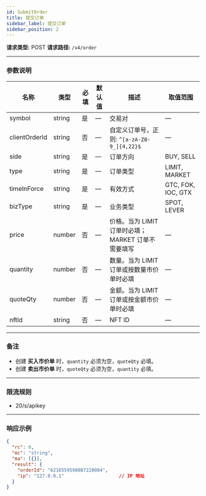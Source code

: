 ```yaml
---
id: SubmitOrder
title: 提交订单
sidebar_label: 提交订单
sidebar_position: 2
---
```


**请求类型:** POST
**请求路径:** `/v4/order`

---

### 参数说明

| 名称          | 类型   | 必填 | 默认值 | 描述                                                                 | 取值范围                 |
|---------------|--------|------|--------|----------------------------------------------------------------------|--------------------------|
| symbol        | string | 是   | —      | 交易对                                                               | —                        |
| clientOrderId | string | 否   | —      | 自定义订单号，正则: `^[a-zA-Z0-9_]{4,22}$`                          | —                        |
| side          | string | 是   | —      | 订单方向                                                             | BUY, SELL                |
| type          | string | 是   | —      | 订单类型                                                             | LIMIT, MARKET            |
| timeInForce   | string | 是   | —      | 有效方式                                                             | GTC, FOK, IOC, GTX       |
| bizType       | string | 是   | —      | 业务类型                                                             | SPOT, LEVER              |
| price         | number | 否   | —      | 价格。当为 LIMIT 订单时必填；MARKET 订单不需要填写                   | —                        |
| quantity      | number | 否   | —      | 数量。当为 LIMIT 订单或按数量市价单时必填                           | —                        |
| quoteQty      | number | 否   | —      | 金额。当为 LIMIT 订单或按金额市价单时必填                           | —                        |
| nftId         | string | 否   | —      | NFT ID                                                              | —                        |

---

### 备注
- 创建 **买入市价单** 时，`quantity` 必须为空，`quoteQty` 必填。
- 创建 **卖出市价单** 时，`quoteQty` 必须为空，`quantity` 必填。

---

### 限流规则
- 20/s/apikey

---

### 响应示例

```json title="Response"
{
  "rc": 0,
  "mc": "string",
  "ma": [{}],
  "result": {
    "orderId": "6216559590087220004",
    "ip": "127.0.0.1"                    // IP 地址
  }
}
